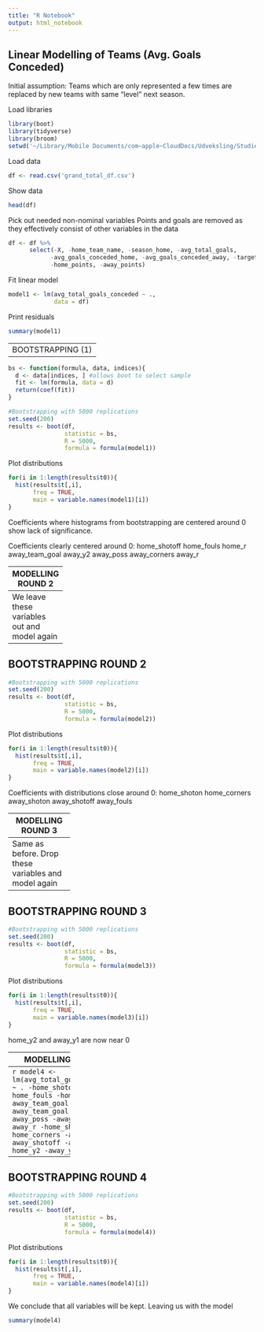 ```yaml
---
title: "R Notebook"
output: html_notebook
---
```


Linear Modelling of Teams (Avg. Goals Conceded)
----------------------------
Initial assumption:
Teams which are only represented a few times are replaced by new teams with same "level" next season.


Load libraries
```r
library(boot)
library(tidyverse)
library(broom)
setwd('~/Library/Mobile Documents/com~apple~CloudDocs/Udveksling/Studie/LS 88 - 3/Project/ls88_project-master')
```

Load data
```r
df <- read.csv('grand_total_df.csv')
```


Show data
```r
head(df)
```

Pick out needed non-nominal variables
Points and goals are removed as they effectively consist of other variables in the data
```r
df <- df %>% 
      select(-X, -home_team_name, -season_home, -avg_total_goals, 
            -avg_goals_conceded_home, -avg_goals_conceded_away, -target_variable,
            -home_points, -away_points)
```


Fit linear model
```r
model1 <- lm(avg_total_goals_conceded ~ .,
             data = df)
```

Print residuals
```r
summary(model1)
```


------
BOOTSTRAPPING (1)
------

```r
bs <- function(formula, data, indices){
  d <- data[indices, ] #allows boot to select sample
  fit <- lm(formula, data = d)
  return(coef(fit))
}

#Bootstrapping with 5000 replications
set.seed(200)
results <- boot(df, 
                statistic = bs,
                R = 5000,
                formula = formula(model1))
```


Plot distributions
```r

for(i in 1:length(results$t0)){
  hist(results$t[,i], 
       freq = TRUE,
       main = variable.names(model1)[i])
}
```

Coefficients where histograms from bootstrapping are centered around 0 show lack of significance.

Coefficients clearly centered around 0:
home_shotoff
home_fouls
home_r
away_team_goal
away_y2
away_poss
away_corners
away_r

---------------
MODELLING ROUND 2
---------------
We leave these variables out and model again
```r
model2 <- lm(avg_total_goals_conceded ~ . -home_shotoff -home_fouls -home_r -away_team_goal
                                          -away_team_goal -away_y2 -away_poss -away_corners -away_r,
             df)
```


--------------
BOOTSTRAPPING ROUND 2
--------------

```r
#Bootstrapping with 5000 replications
set.seed(200)
results <- boot(df, 
                statistic = bs,
                R = 5000,
                formula = formula(model2))
```


Plot distributions
```r
for(i in 1:length(results$t0)){
  hist(results$t[,i], 
       freq = TRUE,
       main = variable.names(model2)[i])
}
```

Coefficients with distributions close around 0:
home_shoton
home_corners
away_shoton
away_shotoff
away_fouls


-----------------
MODELLING ROUND 3
-----------------
Same as before. Drop these variables and model again
```r
model3 <- lm(avg_total_goals_conceded ~ . -home_shotoff -home_fouls -home_r -away_team_goal
                                          -away_team_goal -away_y2 -away_poss -away_corners -away_r
                                          -home_shoton -home_corners -away_shoton - away_shotoff -away_fouls,
             df)
```


---------------------
BOOTSTRAPPING ROUND 3
---------------------
```r
#Bootstrapping with 5000 replications
set.seed(200)
results <- boot(df, 
                statistic = bs,
                R = 5000,
                formula = formula(model3))
```


Plot distributions
```r
for(i in 1:length(results$t0)){
  hist(results$t[,i], 
       freq = TRUE,
       main = variable.names(model3)[i])
}
```

home_y2 and away_y1 are now near 0

-----------------
MODELLING ROUND 4
-----------------
```r
model4 <- lm(avg_total_goals_conceded ~ . -home_shotoff -home_fouls -home_r -away_team_goal
                                          -away_team_goal -away_y2 -away_poss -away_corners -away_r
                                          -home_shoton -home_corners -away_shoton - away_shotoff -away_fouls
                                          -home_y2 -away_y1,
             df)
```


---------------------
BOOTSTRAPPING ROUND 4
---------------------
```r
#Bootstrapping with 5000 replications
set.seed(200)
results <- boot(df, 
                statistic = bs,
                R = 5000,
                formula = formula(model4))
```


Plot distributions
```r
for(i in 1:length(results$t0)){
  hist(results$t[,i], 
       freq = TRUE,
       main = variable.names(model4)[i])
}
```


We conclude that all variables will be kept. 
Leaving us with the model
```r
summary(model4)
```



